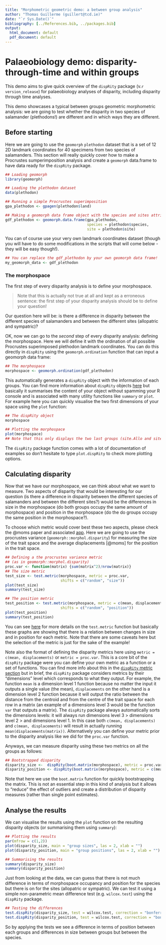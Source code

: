 ```yaml
---
title: "Morphometric geometric demo: a between group analysis"
author: "Thomas Guillerme (guillert@tcd.ie)"
date: "`r Sys.Date()`"
bibliography: [../References.bib, ../packages.bib]
output:
  html_document: default
  pdf_document: default
---
```



# Palaeobiology demo: disparity-through-time and within groups

This demo aims to give quick overview of the `dispRity` package (v.`r version_release`) for palaeobiology analyses of disparity, including disparity through time analyses.

This demo showcases a typical between groups geometric morphometric analysis: we are going to test whether the disparity in two species of salamander (plethodons!) are different and in which ways they are different.

## Before starting

Here we are going to use the `geomorph` `plethodon` dataset that is a set of 12 2D landmark coordinates for 40 specimens from two species of salamanders.
This section will really quickly cover how to make a Procrustes sumperimposition analysis and create a `geomorph` data.frame to have data ready for the `dispRity` package.


```r
## Loading geomorph
library(geomorph)

## Loading the plethodon dataset
data(plethodon)

## Running a simple Procrustes superimposition
gpa_plethodon <- gpagen(plethodon$land)

## Making a geomorph data frame object with the species and sites attributes
gdf_plethodon <- geomorph.data.frame(gpa_plethodon,
                                     species = plethodon$species,
                                     site = plethodon$site)
```

You can of course use your very own landmark coordinates dataset (though you will have to do some modifications in the scripts that will come below - they will be easy though!).

```r
## You can replace the gdf_plethodon by your own geomorph data frame!
my_geomorph_data <- gdf_plethodon
```

### The morphospace

The first step of every disparity analysis is to define your morphospace.

> Note that this is actually not true at all and kept as a erroneous sentence: the first step of your disparity analysis should be to define your question!

Our question here will be: is there a difference in disparity between the different species of salamanders and between the different sites (allopatric and sympatric)?

OK, now we can go to the _second_ step of every disparity analysis: defining the morphospace.
Here we will define it with the ordination of all possible Procrustes superimposed plethodon landmark coordinates.
You can do this directly in `dispRity` using the `geomorph.ordination` function that can input a geomorph data frame:

```r
## The morphospace
morphospace <- geomorph.ordination(gdf_plethodon)
```

This automatically generates a `dispRity` object with the information of each groups. You can find more information about `dispRity` objects [here](#disprity-object) but basically it summarises the content of your object without spamming your R console and is associated with many utility functions like `summary` or `plot`. For example here you can quickly visualise the two first dimensions of your space using the `plot` function:

```r
## The dispRity object
morphospace

## Plotting the morphospace
plot(morphospace)
## Note that this only displays the two last groups (site.Allo and site.Symp) since they overlap!
```

The `dispRity` package function comes with a lot of documentation of examples so don't hesitate to type `plot.dispRity` to check more plotting options.


## Calculating disparity

Now that we have our morphospace, we can think about what we want to measure.
Two aspects of disparity that would be interesting for our question (is there a difference in disparity between the different species of salamanders and between the different sites?) would be the differences in size in the morphospace (do both groups occupy the same amount of morphospace) and position in the morphospace (do the do groups occupy the same position in the morphospace?).

To choose which metric would cover best these two aspects, please check the @moms paper and associated [app](https://tguillerme.shinyapps.io/moms/). Here we are going to use the procrustes variance (`geomorph::morphol.disparity`) for measuring the size of the trait space and the average displacements [@moms] for the position in the trait space.

```r
## Defining a the procrustes variance metric
## (as in geomorph::morphol.disparity)
proc.var <- function(matrix) {sum(matrix^2)/nrow(matrix)}
## The size metric
test_size <- test.metric(morphospace, metric = proc.var,
                         shifts = c("random", "size"))
plot(test_size)
summary(test_size)

## The position metric
test_position <- test.metric(morphospace, metric = c(mean, displacements),
                         shifts = c("random", "position"))
plot(test_position)
summary(test_position)
```

You can see [here](#test-metric) for more details on the `test.metric` function but basically these graphs are showing that there is a relation between changes in size and in position for each metric.
Note that there are some caveats here but the selection of the metric is just for the sake of the example!

Note also the format of defining the disparity metrics here using `metric = c(mean, displacements)` or `metric = proc.var`. This is a core bit of the `dispRity` package were you can define your own metric as a function or a set of functions. You can find more info about this in the [`dispRity` metric section](#disparity-metrics) but in brief, the `dispRity` package considers metrics by their "dimensions" level which corresponds to what they output. For example, the function `mean` is a dimension level 1 function because no matter the input it outputs a single value (the mean), `displacements` on the other hand is a dimension level 2 function because it will output the ratio between the distance from the centroid and from the centre of the trait space for each row in a matrix (an example of a dimensions level 3 would be the function `var` that outputs a matrix).
The `dispRity` package always automatically sorts the dimensions levels: it will always run dimensions level 3 > dimensions level 2 > and dimensions level 1. In this case both `c(mean, displacements)` and `c(mean, displacements)` will result in actually running `mean(displacements(matrix))`.
Alternatively you can define your metric prior to the disparity analysis like we did for the `proc.var` function.

Anyways, we can measure disparity using these two metrics on all the groups as follows:

```r
## Bootstrapped disparity
disparity_size <-  dispRity(boot.matrix(morphospace), metric = proc.var)
disparity_position <- dispRity(boot.matrix(morphospace), metric = c(mean, displacements))
```

Note that here we use the `boot.matrix` function for quickly bootstrapping the matrix.
This is not an essential step in this kind of analysis but it allows to "reduce" the effect of outliers and create a distribution of disparity measures (rather than single point estimates).

## Analyse the results

We can visualise the results using the `plot` function on the resulting disparity objects (or summarising them using `summary`):

```r
## Plotting the results
par(mfrow = c(1,2))
plot(disparity_size, main = "group sizes", las = 2, xlab = "")
plot(disparity_position, main = "group positions", las = 2, xlab = "")

## Summarising the results
summary(disparity_size)
summary(disparity_position)
```

Just from looking at the data, we can guess that there is not much difference in terms of morphospace occupancy and position for the species but there is on for the sites (allopatric or sympatric).
We can test it using a simple non-parametric mean difference test (e.g. `wilcox.test`) using the `dispRity` package.

```r
## Testing the differences
test.dispRity(disparity_size, test = wilcox.test, correction = "bonferroni")
test.dispRity(disparity_position, test = wilcox.test, correction = "bonferroni")
```

So by applying the tests we see a difference in terms of position between each groups and differences in size between groups but between the species.